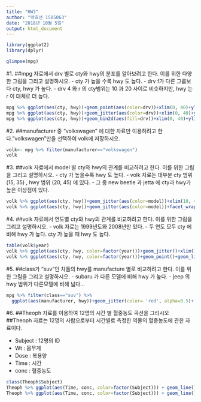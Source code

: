 ```yaml
---
title: "HW3"
author: "박효선 1585063"
date: "2018년 10월 5일"
output: html_document
---
```


```r
library(ggplot2)
library(dplyr)

glimpse(mpg)
```


#1. 
##mpg 자료에서 drv 별로 cty와 hwy의 분포를 알아보려고 한다. 이를 위한 다양한 그림을 그리고 설명하시오.
- cty 가 높을 수록 hwy 도 높다.
-  drv f가 다른 그룹보다 cty, hwy 가 높다.
-  drv 4 와 r 의 cty범위는 10 과 20 사이로 비슷하지만, hwy 는 r 이 대체로 더 높다.

```r
mpg %>% ggplot(aes(cty, hwy))+geom_point(aes(color=drv))+xlim(0, 40)+ylim(0,50)
mpg %>% ggplot(aes(cty, hwy))+geom_jitter(aes(color=drv))+xlim(0, 40)+ylim(0,50)
mpg %>% ggplot(aes(cty, hwy))+geom_bin2d(aes(fill=drv))+xlim(0, 40)+ylim(0,50)
```

#2. 
##manufacturer 중 "volkswagen" 에 대한 자료만 이용하려고 한다."volkswagen"만을 선택하여 volk에 저장하시오.
```r
volk<- mpg %>% filter(manufacturer=="volkswagen")
volk
```
#3. 
##volk 자료에서 model 별 cty와 hwy의 관계를 비교하려고 한다. 이를 위한 그림을 그리고 설명하시오.
- cty 가 높을수록 hwy 도 높다. 
- volk 자료는 대부분 cty 범위 (15, 35) , hwy 범위 (20, 45) 에 있다.
- 그 중 new beetle 과 jetta 에 cty과 hwy가 높은 이상점이 있다. 
```r
volk %>% ggplot(aes(cty, hwy))+geom_jitter(aes(color=model))+xlim(10, 40)+ylim(10,50)
volk %>% ggplot(aes(cty, hwy))+geom_jitter(aes(color=model))+facet_wrap(~model)
```

#4. 
##volk 자료에서 연도별 cty와 hwy의 관계를 비교하려고 한다. 이를 위한 그림을 그리고 설명하시오.
- volk 자료는 1999년도와 2008년만 있다.
- 두 연도 모두 cty 에 비해 hwy 가 높다. cty 가 높을 때 hwy 도 높다.

```r
table(volk$year)
volk %>% ggplot(aes(cty, hwy, color=factor(year)))+geom_jitter()+xlim(15, 40)+ylim(15,50)
volk %>% ggplot(aes(cty, hwy, color=factor(year)))+geom_point()+geom_line()+xlim(15, 40)+ylim(15,50)

```

#5. 
##class가 “suv”인 차들의 hwy를 manufacture 별로 비교하려고 한다. 이를 위한 그림을 그리고 설명하시오. 
- subaru 가 다른 모델에 비해 hwy 가 높다.
- jeep 의 hwy 범위가 다른모델에 비해 넓다...

```r
mpg %>% filter(class=="suv") %>%
  ggplot(aes(manufacturer, hwy))+geom_jitter(color= 'red', alpha=0.5)+ geom_boxplot(alpha=0.3) 
```

#6. 
##Theoph 자료를 이용하여 12명의 시간 별 혈중농도 곡선을 그리시오
##Theoph 자료는 12명의 사람으로부터 시간별로 측정한 약물의 혈중농도에 관한 자료이다.

- Subject : 12명의 ID
- Wt : 몸무게
- Dose : 복용양
- Time : 시간
- conc : 혈중농도
```r
class(Theoph$Subject)
Theoph %>% ggplot(aes(Time, conc, color=factor(Subject))) + geom_line()
Theoph %>% ggplot(aes(Time, conc, color=factor(Subject))) + geom_line() +facet_wrap(~Subject)
```

